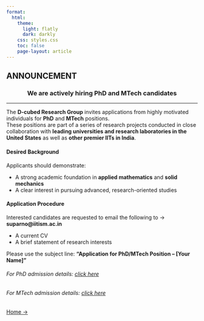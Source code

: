 ```yaml
---
format:
  html:
    theme:
      light: flatly
      dark: darkly
    css: styles.css
    toc: false
    page-layout: article
---
```

::: page-header
# ANNOUNCEMENT
:::

<h3 style="text-align: center;">We are actively hiring PhD and MTech candidates</h3>

------

The **D-cubed Research Group** invites applications from highly motivated individuals for **PhD** and **MTech** positions.  
These positions are part of a series of research projects conducted in close collaboration with **leading universities and research laboratories in the United States** as well as **other premier IITs in India**.

#### Desired Background

Applicants should demonstrate:

- A strong academic foundation in **applied mathematics** and **solid mechanics**  
- A clear interest in pursuing advanced, research-oriented studies

#### Application Procedure

Interested candidates are requested to email the following to → **suparno@iitism.ac.in**

- A current CV  
- A brief statement of research interests  

Please use the subject line: **“Application for PhD/MTech Position – [Your Name]”** 


###### For PhD admission details: [click here](https://admissions.iitism.ac.in/phd/index.php/admission/add_phd/how_to_apply)

###### For MTech admission details: [click here](https://admissions.iitism.ac.in/mtech/index.php/admission)


<div class="hero">
  <a class="cta-button" href="home.qmd">Home →</a>
</div>

